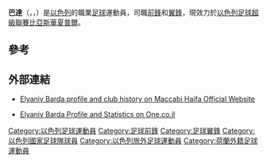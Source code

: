 {{blpunsourced|time=2019-02-03T08:00:48+00:00}}
{{expand English|time=2019-02-03T08:00:48+00:00}}
{{Infobox football biography
| name           = 巴達
| image          = Elyaniv Barda (2).JPG
| image_size     = 190
| fullname       = Elyaniv Felix Barda
| birth_date     = {{Birth date and age|1981|12|15|df=yes}}
| birth_place    = [[以色列|以色列]][[貝爾謝巴|貝爾謝巴]]
| height         = {{height|m=1.78}}
| position       = [[前锋_(足球)|前鋒]] / [[翼鋒|翼鋒]]
| currentclub    = [[比亞斯華夏普爾足球會|比亞斯華夏普爾]]
| clubnumber     = 10
| youthyears1    =
| youthclubs1    = [[比亞斯華夏普爾足球會|比亞斯華夏普爾]]
| years1         = 1998–2002
| years2         = 2003–2005
| years3         = 2005–2007
| years4         = 2007–2013
| years5         = 2013–
| clubs1         = [[比亞斯華夏普爾足球會|比亞斯華夏普爾]]
| clubs2         = [[海法馬卡比足球俱樂部|海法馬卡比]]
| clubs3         = [[特拉維夫夏普爾足球會|特拉維夫夏普爾]]
| clubs4         = [[皇家亨克體育會|亨克]]
| clubs5         = [[比亞斯華夏普爾足球會|比亞斯華夏普爾]]
| caps1          = 78
| caps2          = 57
| caps3          = 61
| caps4          = 165 
| caps5          = 68
| goals1         = 19
| goals2         = 12
| goals3         = 17
| goals4         = 57
| goals5         = 15
| nationalyears1 = 2001–2003
| nationalyears2 = 2007–
| nationalteam1  = [[以色列21歲以下國家足球隊|以色列21歲以下國家足球隊]]
| nationalteam2  = [[以色列國家足球隊|以色列國家足球隊]]
| nationalcaps1  = 17
| nationalcaps2  = 37
| nationalgoals1 = 3
| nationalgoals2 = 12
| club-update = 9 July 2015
| nationalteam-update = 9 July 2015
}}
'''巴達'''（{{lang-en|Elyaniv Barda或Elianiv Barda}}，{{lang-he|אליניב ברדה}}，{{bd|1981年|12月15日||}}）是[[以色列|以色列]]的職業[[足球|足球]]運動員，司職[[前锋_(足球)|前鋒]]和[[翼鋒|翼鋒]]，現效力於[[以色列足球超級聯賽|以色列足球超級聯賽]][[比亞斯華夏普爾足球會|比亞斯華夏普爾]]。

==參考==
{{Reflist|2}}

==外部連結==
* {{he icon}} [https://web.archive.org/web/20090330224016/http://maccabi-haifafc.walla.co.il/ts.cgi?tsscript=player&id=1957 Elyaniv Barda profile and club history on Maccabi Haifa Official Website]
* {{he icon}} [http://www.one.co.il/c.aspx?target=%2Fsitectr2%2Easp%3FCategoryID%3D1%26TableID%3D1%26TeamID%3D5%26PlayerID%3D29757%26Season%5FID%3D06%2D07%26nocache%3D1 Elyaniv Barda Profile and Statistics on One.co.il] {{Wayback|url=http://www.one.co.il/c.aspx?target=%2Fsitectr2%2Easp%3FCategoryID%3D1%26TableID%3D1%26TeamID%3D5%26PlayerID%3D29757%26Season%5FID%3D06%2D07%26nocache%3D1 |date=20090327014519 }}

{{DEFAULTSORT: Barda, Elianiv}}
[[Category:以色列足球運動員|Category:以色列足球運動員]]
[[Category:足球前鋒|Category:足球前鋒]]
[[Category:足球翼鋒|Category:足球翼鋒]]
[[Category:以色列國家足球隊球員|Category:以色列國家足球隊球員]]
[[Category:以色列旅外足球運動員|Category:以色列旅外足球運動員]]
[[Category:荷蘭外籍足球運動員|Category:荷蘭外籍足球運動員]]